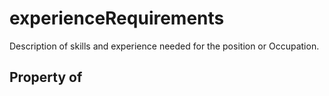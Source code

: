 # experienceRequirements

Description of skills and experience needed for the position or Occupation.

## Property of



